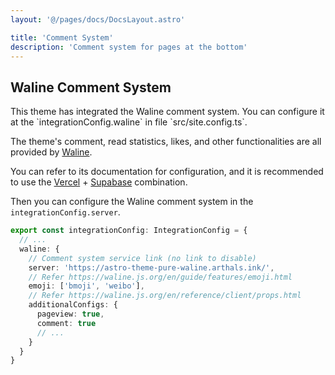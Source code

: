 ```yaml
---
layout: '@/pages/docs/DocsLayout.astro'

title: 'Comment System'
description: 'Comment system for pages at the bottom'
---
```



## Waline Comment System

<Aside>
  This theme has integrated the Waline comment system. You can configure it at the
  `integrationConfig.waline` in file `src/site.config.ts`.
</Aside>

The theme's comment, read statistics, likes, and other functionalities are all provided by [Waline](https://waline.js.org/).

You can refer to its documentation for configuration, and it is recommended to use the [Vercel](https://vercel.com/) + [Supabase](https://supabase.com/) combination.

Then you can configure the Waline comment system in the `integrationConfig.server`.

```ts title="src/site.config.ts"
export const integrationConfig: IntegrationConfig = {
  // ...
  waline: {
    // Comment system service link (no link to disable)
    server: 'https://astro-theme-pure-waline.arthals.ink/',
    // Refer https://waline.js.org/en/guide/features/emoji.html
    emoji: ['bmoji', 'weibo'],
    // Refer https://waline.js.org/en/reference/client/props.html
    additionalConfigs: {
      pageview: true,
      comment: true
      // ...
    }
  }
}
```
